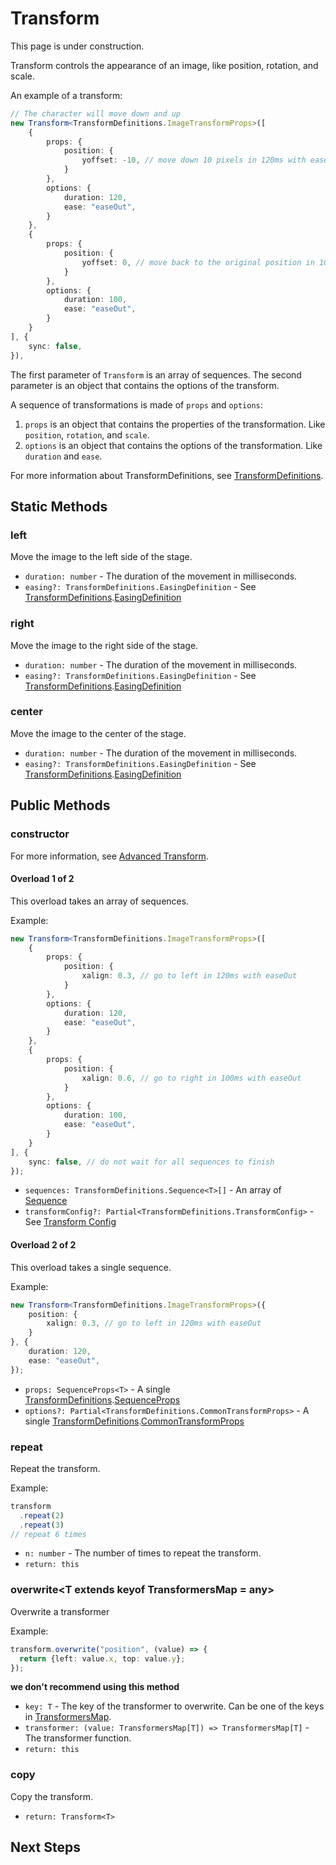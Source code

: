 
# Transform

<Callout type="warning" emoji="⚠️">
    This page is under construction.
</Callout>

Transform controls the appearance of an image, like position, rotation, and scale.

An example of a transform:

```typescript
// The character will move down and up
new Transform<TransformDefinitions.ImageTransformProps>([
    {
        props: {
            position: {
                yoffset: -10, // move down 10 pixels in 120ms with easeOut
            }
        },
        options: {
            duration: 120,
            ease: "easeOut",
        }
    },
    {
        props: {
            position: {
                yoffset: 0, // move back to the original position in 100ms with easeOut
            }
        },
        options: {
            duration: 100,
            ease: "easeOut",
        }
    }
], {
    sync: false,
}),
```

The first parameter of `Transform` is an array of sequences. The second parameter is an object that contains the options of the transform. 

A sequence of transformations is made of `props` and `options`:

1. `props` is an object that contains the properties of the transformation. Like `position`, `rotation`, and `scale`.
2. `options` is an object that contains the options of the transformation. Like `duration` and `ease`.

For more information about TransformDefinitions, see [TransformDefinitions](../types/TransformDefinitions).

## Static Methods

### left

<Steps>

Move the image to the left side of the stage. 

- `duration: number` - The duration of the movement in milliseconds.
- `easing?: TransformDefinitions.EasingDefinition` - See [TransformDefinitions](../types/TransformDefinitions).[EasingDefinition](../types/TransformDefinitions#EasingDefinition)

</Steps>

### right

<Steps>

Move the image to the right side of the stage.

- `duration: number` - The duration of the movement in milliseconds.
- `easing?: TransformDefinitions.EasingDefinition` - See [TransformDefinitions](../types/TransformDefinitions).[EasingDefinition](../types/TransformDefinitions#EasingDefinition)

</Steps>

### center

<Steps>

Move the image to the center of the stage.

- `duration: number` - The duration of the movement in milliseconds.
- `easing?: TransformDefinitions.EasingDefinition` - See [TransformDefinitions](../types/TransformDefinitions).[EasingDefinition](../types/TransformDefinitions#EasingDefinition)

</Steps>

## Public Methods

### constructor

<Steps>

For more information, see [Advanced Transform](./advanced-transform).

#### Overload 1 of 2

This overload takes an array of sequences.

Example: 
    
```typescript
new Transform<TransformDefinitions.ImageTransformProps>([
    {
        props: {
            position: {
                xalign: 0.3, // go to left in 120ms with easeOut
            }
        },
        options: {
            duration: 120,
            ease: "easeOut",
        }
    },
    {
        props: {
            position: {
                xalign: 0.6, // go to right in 100ms with easeOut
            }
        },
        options: {
            duration: 100,
            ease: "easeOut",
        }
    }
], {
    sync: false, // do not wait for all sequences to finish
});
```

- `sequences: TransformDefinitions.Sequence<T>[]` - An array of [Sequence](./advanced-transform#sequence)
- `transformConfig?: Partial<TransformDefinitions.TransformConfig>` - See [Transform Config](./advanced-transform#transform-config)

#### Overload 2 of 2

This overload takes a single sequence.

Example: 
    
```typescript
new Transform<TransformDefinitions.ImageTransformProps>({
    position: {
        xalign: 0.3, // go to left in 120ms with easeOut
    }
}, {
    duration: 120,
    ease: "easeOut",
});
```

- `props: SequenceProps<T>` - A single [TransformDefinitions](../types/TransformDefinitions).[SequenceProps](../types/TransformDefinitions#SequenceProps)
- `options?: Partial<TransformDefinitions.CommonTransformProps>` - A single [TransformDefinitions](../types/TransformDefinitions).[CommonTransformProps](../types/TransformDefinitions#CommonTransformProps)

</Steps>

### repeat

<Steps>

Repeat the transform.

Example: 
    
```typescript
transform
  .repeat(2)
  .repeat(3)
// repeat 6 times
```

- `n: number` - The number of times to repeat the transform.
- `return: this`

</Steps>

### overwrite\<T extends keyof TransformersMap = any\>

<Steps>

Overwrite a transformer

Example: 

```typescript
transform.overwrite("position", (value) => {
  return {left: value.x, top: value.y};
});
```

**we don't recommend using this method**

- `key: T` - The key of the transformer to overwrite. Can be one of the keys in [TransformersMap](../types/TransformersMap).
- `transformer: (value: TransformersMap[T]) => TransformersMap[T]` - The transformer function.
- `return: this`

</Steps>

### copy

<Steps>

Copy the transform.

- `return: Transform<T>`

</Steps>

## Next Steps

<Cards num={1}>
    <Cards.Card
        title="Advanced Transform"
        description="Advanced Transform"
        href="./advanced-transform"
        arrow
    />
</Cards>
